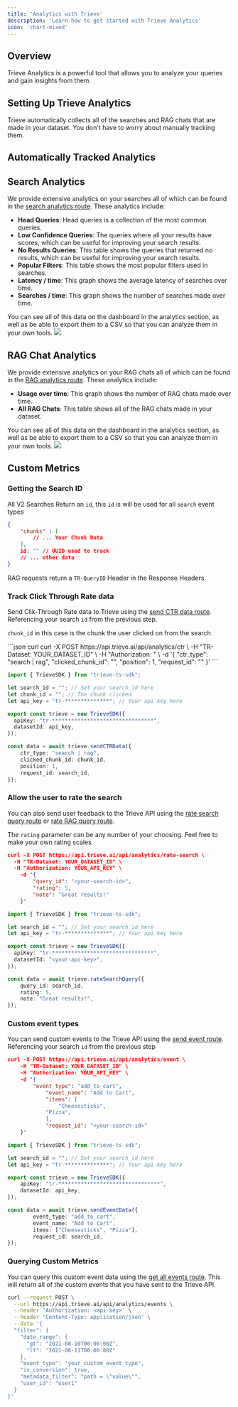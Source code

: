 ```yaml
---
title: 'Analytics with Trieve'
description: 'Learn how to get started with Trieve Analytics'
icon: 'chart-mixed'
---
```


## Overview

Trieve Analytics is a powerful tool that allows you to analyze your queries and gain insights from them. 
## Setting Up Trieve Analytics

Trieve automatically collects all of the searches and RAG chats that are made in your dataset. You don't have to worry about manually tracking them.

## Automatically Tracked Analytics
## Search Analytics

We provide extensive analytics on your searches all of which can be found in the [search analytics route](api-reference/analytics/get-search-analytics).
These analytics include:
- **Head Queries**: Head queries is a collection of the most common queries.
- **Low Confidence Queries**: The queries where all your results have scores, which can be useful for improving your search results.
- **No Results Queries**: This table shows the queries that returned no results, which can be useful for improving your search results.
- **Popular Filters**: This table shows the most popular filters used in searches.
- **Latency / time**: This graph shows the average latency of searches over time.
- **Searches / time**: This graph shows the number of searches made over time.

You can see all of this data on the dashboard in the analytics section, as well as be able to export them to a CSV so that you can analyze them in your own tools.
![](https://trieve.b-cdn.net/Screenshot%202024-10-01%20at%201.46.51%E2%80%AFPM.png)

## RAG Chat Analytics

We provide extensive analytics on your RAG chats all of which can be found in the [RAG analytics route](api-reference/analytics/get-rag-analytics).
These analytics include:
- **Usage over time**: This graph shows the number of RAG chats made over time.
- **All RAG Chats**: This table shows all of the RAG chats made in your dataset.

You can see all of this data on the dashboard in the analytics section, as well as be able to export them to a CSV so that you can analyze them in your own tools.
![](https://trieve.b-cdn.net/Screenshot%202024-10-01%20at%202.06.27%E2%80%AFPM.png)

## Custom Metrics

### Getting the Search ID
All V2 Searches Return an `id`, this `id` is will be used for all `search` event types

```json search_response.json
{
    "chunks" : [
        // ... Your Chunk Data
    ], 
    id: "" // UUID used to track
    // ... other data
}
```

RAG requests return a `TR-QueryID` Header in the Response Headers.

### Track Click Through Rate data
Send Clik-Through Rate data to Trieve using the [send CTR data route](/api-reference/analytics/send-ctr-data). Referencing your search `id` from the previous step.

`chunk_id` in this case is the chunk the user clicked on from the search

<CodeGroup>
```json curl
curl -X POST https://api.trieve.ai/api/analytics/ctr \
  -H "TR-Dataset: YOUR_DATASET_ID" \
  -H "Authorization: <YOUR_API_KEY>" \
    -d '{
        "ctr_type": "search | rag",
        "clicked_chunk_id": "<chunk_id>",
        "position": 1,
        "request_id": "<your-search-id>"
    }'
```

```ts TS SDK
import { TrieveSDK } from "trieve-ts-sdk";

let search_id = ""; // Set your search_id here
let chunk_id = ""; // The chunk clicked
let api_key = "tr-**************"; // Your api key here

export const trieve = new TrieveSDK({
  apiKey: "tr-********************************",
  datasetId: api_key,
});

const data = await trieve.sendCTRData({
    ctr_type: "search | rag",
    clicked_chunk_id: chunk_id,
    position: 1,
    request_id: search_id,
});
```
</CodeGroup>

### Allow the user to rate the search
You can also send user feedback to the Trieve API using the [rate search query route](/api-reference/analytics/rate-search) or [rate RAG query route](/api-reference/analytics/rate-rag).

The `rating` parameter can be any number of your choosing. Feel free to make your own rating scales
<CodeGroup>
```json curl
curl -X POST https://api.trieve.ai/api/analytics/rate-search \
  -H "TR-Dataset: YOUR_DATASET_ID" \
  -H "Authorization: YOUR_API_KEY" \
    -d '{
        "query_id": "<your-search-id>",
        "rating": 5,
        "note": "Great results!"
    }'
```

```ts TS SDK
import { TrieveSDK } from "trieve-ts-sdk";

let search_id = ""; // Set your search_id here
let api_key = "tr-**************"; // Your api key here

export const trieve = new TrieveSDK({
  apiKey: "tr-********************************",
  datasetId: "<your-api-key>",
});

const data = await trieve.rateSearchQuery({
    query_id: search_id,
    rating: 5,
    note: "Great results!",
});
```
</CodeGroup>

### Custom event types
You can send custom events to the Trieve API using the [send event route](/api-reference/analytics/send-event-data). Referencing your search `id` from the previous step
<CodeGroup>
```json curl
curl -X POST https://api.trieve.ai/api/analytics/event \
    -H "TR-Dataset: YOUR_DATASET_ID" \
    -H "Authorization: YOUR_API_KEY" \
    -d '{
        "event_type": "add_to_cart",
            "event_name": "Add to Cart",
            "items": [
                "Cheesesticks",
            "Pizza",
            ],
            "request_id": "<your-search-id>"
    }'
```

```ts TS SDK
import { TrieveSDK } from "trieve-ts-sdk";

let search_id = ""; // Set your search_id here
let api_key = "tr-**************"; // Your api key here

export const trieve = new TrieveSDK({
    apiKey: "tr-********************************",
    datasetId: api_key,
});

const data = await trieve.sendEventData({
        event_type: "add_to_cart",
        event_name: "Add to Cart",
        items: ["Cheesesticks", "Pizza"],
        request_id: search_id,
});
```
</CodeGroup>

### Querying Custom Metrics

You can query this custom event data using the [get all events route](/api-reference/analytics/get-all-events). This will return all of the custom events that you have sent to the Trieve API.

```bash curl
curl --request POST \
  --url https://api.trieve.ai/api/analytics/events \
  --header 'Authorization: <api-key>' \
  --header 'Content-Type: application/json' \
  --data '{
  "filter": {
    "date_range": {
      "gt": "2021-08-10T00:00:00Z",
      "lt": "2021-08-11T00:00:00Z"
    },
    "event_type": "your_custom_event_type",
    "is_conversion": true,
    "metadata_filter": "path = \"value\"",
    "user_id": "user1"
  }
}'
```
